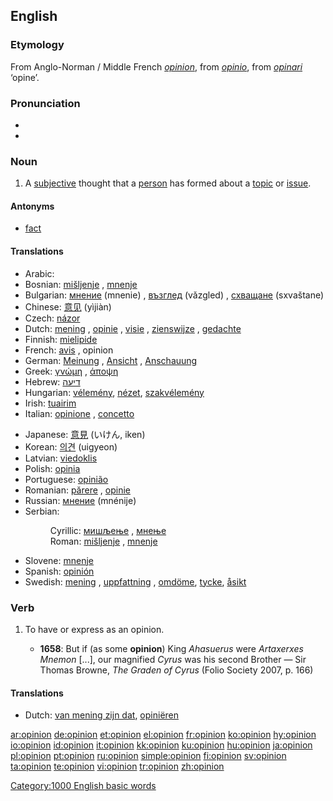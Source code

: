 {{see|opinión}}
==English==

{{rank|wind|drew|strength|596|opinion|according|walked|office}}

===Etymology===
From Anglo-Norman / Middle French ''[[#French|opinion]]'', from {{L.}} ''[[opinio]]'', from ''[[opinari]]'' ‘opine’.

===Pronunciation===
*{{IPA|/əˈpɪnjən/}}
*{{audio|en-us-opinion.ogg|Audio (US)}}

===Noun===
{{en-noun}}

# A [[subjective]] thought that a [[person]] has formed about a [[topic]] or [[issue]].

====Antonyms====
*[[fact]]

====Translations====
{{trans-top|subjective thought}}
*Arabic: {{Arab|[[رأي]]}} {{IPAchar|(rā’i)}} {{m}}
*Bosnian: [[mišljenje]] {{n}}, [[mnenje]] {{n}}
*Bulgarian: [[мнение]] (mnenie) {{n}}, [[възглед]] (vǎzgled) {{m}}, [[схващане]] (sxvaštane) {{n}}
*Chinese: [[意见]] (yìjiàn)
*Czech: [[názor]] {{m}}
*Dutch: [[mening]] {{f}}, [[opinie]] {{f}}, [[visie]] {{f}}, [[zienswijze]] {{f}}, [[gedachte]] {{f}}
*Finnish: [[mielipide]]
*French: [[avis#French|avis]] {{m}}, opinion {{f}}
*German: [[Meinung]] {{f}}, [[Ansicht]] {{f}}, [[Anschauung]] {{f}}
*Greek: [[γνώμη]] {{f}}, [[άποψη]] {{f}}
*Hebrew: [[דיעה]] {{f}}
*Hungarian: [[vélemény]], [[nézet]], [[szakvélemény]]
*Irish: [[tuairim]]
*Italian: [[opinione]] {{f}}, [[concetto]] {{m}}
{{trans-mid}}
*Japanese: [[意見]] (いけん, iken)
*Korean: [[의견]] (uigyeon)
*Latvian: [[viedoklis]]
*Polish: [[opinia]] {{f}}
*Portuguese: [[opinião]] {{f}}
*Romanian: [[părere]] {{f}}, [[opinie]] {{f}}
*Russian: [[мнение]] (mnénije) {{n}}
*Serbian:
*:Cyrillic: [[мишљење]] {{n}}, [[мнење]] {{n}}
*:Roman: [[mišljenje]] {{n}}, [[mnenje]] {{n}}
*Slovene: [[mnenje]] {{n}}
*Spanish: [[opinión]] {{f}}
*Swedish: [[mening]] {{c}}, [[uppfattning]] {{c}}, [[omdöme]], [[tycke]], [[åsikt]]
{{trans-bottom}}

===Verb===
{{en-verb}}

# {{transitive}} To have or express as an opinion.
#*'''1658''': But if (as some '''opinion''') King ''Ahasuerus'' were ''Artaxerxes Mnemon'' [...], our magnified ''Cyrus'' was his second Brother — Sir Thomas Browne, ''The Graden of Cyrus'' (Folio Society 2007, p. 166)

====Translations====
{{trans-top|To have or express as an opinion}}
*Dutch: [[van mening zijn dat]], [[opiniëren]]
{{trans-mid}}
{{trans-bottom}}

[[Category:1000 English basic words]]

[[ar:opinion]]
[[de:opinion]]
[[et:opinion]]
[[el:opinion]]
[[fr:opinion]]
[[ko:opinion]]
[[hy:opinion]]
[[io:opinion]]
[[id:opinion]]
[[it:opinion]]
[[kk:opinion]]
[[ku:opinion]]
[[hu:opinion]]
[[ja:opinion]]
[[pl:opinion]]
[[pt:opinion]]
[[ru:opinion]]
[[simple:opinion]]
[[fi:opinion]]
[[sv:opinion]]
[[ta:opinion]]
[[te:opinion]]
[[vi:opinion]]
[[tr:opinion]]
[[zh:opinion]]